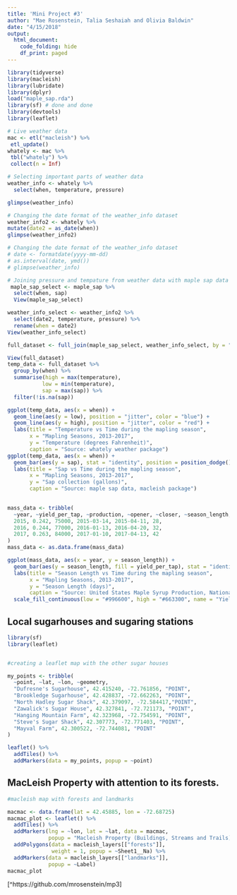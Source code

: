 ```yaml
---
title: 'Mini Project #3'
author: "Mae Rosenstein, Talia Seshaiah and Olivia Baldwin"
date: "4/15/2018"
output: 
  html_document: 
    code_folding: hide
    df_print: paged
---
```

```r
library(tidyverse)
library(macleish)
library(lubridate)
library(dplyr)
load("maple_sap.rda")
library(sf) # done and done
library(devtools)
library(leaflet)
```

```r
# Live weather data 
mac <- etl("macleish") %>%
 etl_update()
whately <- mac %>%
 tbl("whately") %>%
 collect(n = Inf)
```


```r
# Selecting important parts of weather data
weather_info <- whately %>%
  select(when, temperature, pressure)

glimpse(weather_info)

# Changing the date format of the weather_info dataset 
weather_info2 <- whately %>%
mutate(date2 = as_date(when)) 
glimpse(weather_info2)
```

```r
# Changing the date format of the weather_info dataset 
# date <- formatdate(yyyy-mm-dd)
# as.interval(date, ymd())
# glimpse(weather_info)

# Joining pressure and tempature from weather data with maple sap data
 maple_sap_select <- maple_sap %>% 
  select(when, sap) 
  View(maple_sap_select)

weather_info_select <- weather_info2 %>%
  select(date2, temperature, pressure) %>%
  rename(when = date2) 
View(weather_info_select)

full_dataset <- full_join(maple_sap_select, weather_info_select, by = "when", copy = TRUE)

View(full_dataset)
temp_data <- full_dataset %>%
  group_by(when) %>%
  summarise(high = max(temperature),
           low = min(temperature),
           sap = max(sap)) %>%
  filter(!is.na(sap))

ggplot(temp_data, aes(x = when)) +
  geom_line(aes(y = low), position = "jitter", color = "blue") +
  geom_line(aes(y = high), position = "jitter", color = "red") +
  labs(title = "Temperature vs Time during the mapling season",
       x = "Mapling Seasons, 2013-2017",
       y = "Temperature (degrees Fahrenheit)",
       caption = "Source: whately weather package")
ggplot(temp_data, aes(x = when)) +
  geom_bar(aes(y = sap), stat = "identity", position = position_dodge(), color = "#996600") +
  labs(title = "Sap vs Time during the mapling season",
       x = "Mapling Seasons, 2013-2017",
       y = "Sap collection (gallons)",
       caption = "Source: maple sap data, macleish package")
  

```

```r
mass_data <- tribble(
  ~year, ~yield_per_tap, ~production, ~opener, ~closer, ~season_length,
  2015, 0.242, 75000, 2015-03-14, 2015-04-11, 28,
  2016, 0.244, 77000, 2016-01-13, 2016-04-20, 32,
  2017, 0.263, 84000, 2017-01-10, 2017-04-13, 42
)
mass_data <- as.data.frame(mass_data)

ggplot(mass_data, aes(x = year, y = season_length)) +
  geom_bar(aes(y = season_length, fill = yield_per_tap), stat = "identity", position = position_dodge()) +
  labs(title = "Season Length vs Time during the mapling season",
       x = "Mapling Seasons, 2013-2017",
       y = "Season Length (days)",
       caption = "Source: United States Maple Syrup Production, National Agricultural Statistics Service") +
  scale_fill_continuous(low = "#996600", high = "#663300", name = "Yield per tap\n(gallons/number of taps)")

```

## Local sugarhouses and sugaring stations
```r
library(sf)
library(leaflet)


#creating a leaflet map with the other sugar houses

my_points <- tribble(
  ~point, ~lat, ~lon, ~geometry,
  "Dufresne's Sugarhouse", 42.415240, -72.761856, "POINT",
  "Brookledge Sugarhouse", 42.428837, -72.662263, "POINT",
  "North Hadley Sugar Shack", 42.379097, -72.584417,"POINT",
  "Zawalick's Sugar House", 42.327841, -72.721173, "POINT", 
  "Hanging Mountain Farm", 42.323968, -72.754591, "POINT", 
  "Steve's Sugar Shack", 42.307773, -72.771403, "POINT",
  "Mayval Farm", 42.300522, -72.744081, "POINT"
)

leaflet() %>%
  addTiles() %>%
  addMarkers(data = my_points, popup = ~point)

```

















## MacLeish Property with attention to its forests.
```r
#macleish map with forests and landmarks

macmac <- data.frame(lat = 42.45885, lon = -72.68725)
macmac_plot <- leaflet() %>%
  addTiles() %>%
  addMarkers(lng = ~lon, lat = ~lat, data = macmac,
             popup = "Macleish Property (Buildings, Streams and Trails)") %>%
  addPolygons(data = macleish_layers[["forests"]],
              weight = 1, popup = ~Sheet1__Na) %>%
  addMarkers(data = macleish_layers[["landmarks"]],
             popup = ~Label)
macmac_plot

```

[^1]: GitHub repository

[^https://github.com/mrosenstein/mp3]
